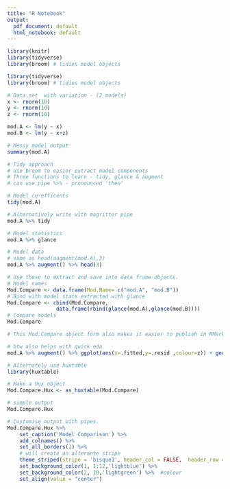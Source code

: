 ```yaml
---
title: "R Notebook"
output:
  pdf_document: default
  html_notebook: default
---
```


```r
library(knitr)
library(tidyverse)
library(broom) # tidies model objects


```



```r
library(tidyverse)
library(broom) # tidies model objects

# Data set  with variation - (2 models)
x <- rnorm(10)
y <- rnorm(10)
z <- rnorm(10)

mod.A <- lm(y ~ x)
mod.B <- lm(y ~ x+z)

# Messy model output
summary(mod.A)

# Tidy approach
# Use broom to easier extract model components
# Three functions to learn - tidy, glance & augment
# can use pipe %>% - pronounced 'then'

# Model co-efficents
tidy(mod.A) 

# Alternatively write with magritter pipe
mod.A %>% tidy

# Model statistics
mod.A %>% glance

# Model data
# same as head(augment(mod.A),3)
mod.A %>% augment() %>% head(3)

# Use these to extract and save into data frame objects.
# Model names
Mod.Compare <- data.frame(Mod.Name= c("mod.A", "mod.B"))
# Bind with model stats extracted with glance
Mod.Compare <- cbind(Mod.Compare,
                data.frame(rbind(glance(mod.A),glance(mod.B))))
# Compare models
Mod.Compare

# This Mod.Compare object form also makes it easier to publish in RMarkdown tables or write to a csv or Excel file. 

# btw also helps with quick eda
mod.A %>% augment() %>% ggplot(aes(x=.fitted,y=.resid ,colour=z)) + geom_point()
```


```r
# Alternately use huxtable
library(huxtable)

# Make a hux object
Mod.Compare.Hux <- as_huxtable(Mod.Compare)

# simple output
Mod.Compare.Hux

```

```r
# Customise output with pipes.
Mod.Compare.Hux %>%
    set_caption('Model Comparison') %>% 
    add_colnames() %>% 
    set_all_borders(1) %>% 
    # will create an alterante stripe
    theme_striped(stripe = 'bisque1', header_col = FALSE,  header_row = FALSE) %>% 
    set_background_color(1, 1:12,'lightblue') %>% 
    set_background_color(2, 10,'lightgreen') %>%  #colour
    set_align(value = "center")
```

